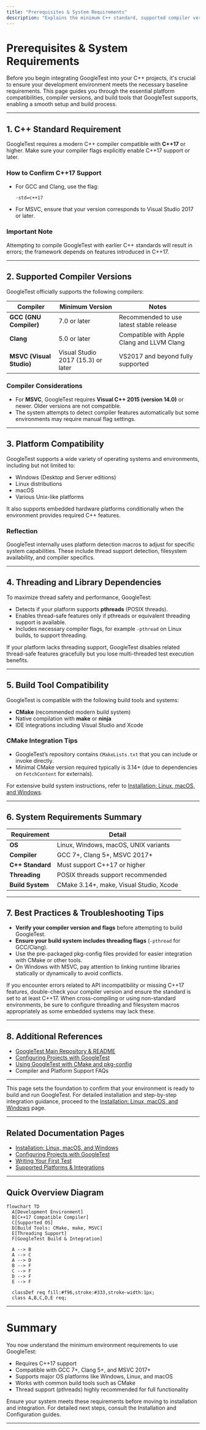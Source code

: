 ```yaml
---
title: "Prerequisites & System Requirements"
description: "Explains the minimum C++ standard, supported compiler versions, platforms, and build tool compatibility. Helps users confirm their environment meets GoogleTest's baseline requirements before starting installation."
---
```


# Prerequisites & System Requirements

Before you begin integrating GoogleTest into your C++ projects, it's crucial to ensure your development environment meets the necessary baseline requirements. This page guides you through the essential platform compatibilities, compiler versions, and build tools that GoogleTest supports, enabling a smooth setup and build process.

---

## 1. C++ Standard Requirement

GoogleTest requires a modern C++ compiler compatible with **C++17** or higher. Make sure your compiler flags explicitly enable C++17 support or later.

### How to Confirm C++17 Support

- For GCC and Clang, use the flag:
  ```sh
  -std=c++17
  ```
- For MSVC, ensure that your version corresponds to Visual Studio 2017 or later.

### Important Note

Attempting to compile GoogleTest with earlier C++ standards will result in errors; the framework depends on features introduced in C++17.

---

## 2. Supported Compiler Versions

GoogleTest officially supports the following compilers:

| Compiler                  | Minimum Version                 | Notes                                         |
|---------------------------|--------------------------------|-----------------------------------------------|
| **GCC (GNU Compiler)**    | 7.0 or later                   | Recommended to use latest stable release      |
| **Clang**                 | 5.0 or later                   | Compatible with Apple Clang and LLVM Clang    |
| **MSVC (Visual Studio)**  | Visual Studio 2017 (15.3) or later | VS2017 and beyond fully supported               |

### Compiler Considerations

- For **MSVC**, GoogleTest requires **Visual C++ 2015 (version 14.0)** or newer. Older versions are not compatible.
- The system attempts to detect compiler features automatically but some environments may require manual flag settings.

---

## 3. Platform Compatibility

GoogleTest supports a wide variety of operating systems and environments, including but not limited to:

- Windows (Desktop and Server editions)
- Linux distributions
- macOS
- Various Unix-like platforms

It also supports embedded hardware platforms conditionally when the environment provides required C++ features.

### Reflection

GoogleTest internally uses platform detection macros to adjust for specific system capabilities. These include thread support detection, filesystem availability, and compiler specifics.

---

## 4. Threading and Library Dependencies

To maximize thread safety and performance, GoogleTest:

- Detects if your platform supports **pthreads** (POSIX threads).
- Enables thread-safe features only if pthreads or equivalent threading support is available.
- Includes necessary compiler flags, for example `-pthread` on Linux builds, to support threading.

If your platform lacks threading support, GoogleTest disables related thread-safe features gracefully but you lose multi-threaded test execution benefits.

---

## 5. Build Tool Compatibility

GoogleTest is compatible with the following build tools and systems:

- **CMake** (recommended modern build system)
- Native compilation with **make** or **ninja**
- IDE integrations including Visual Studio and Xcode

### CMake Integration Tips

- GoogleTest’s repository contains `CMakeLists.txt` that you can include or invoke directly.
- Minimal CMake version required typically is 3.14+ (due to dependencies on `FetchContent` for externals).

For extensive build system instructions, refer to [Installation: Linux, macOS, and Windows](https://github.com/google/googletest/blob/main/README.md).

---

## 6. System Requirements Summary

| Requirement             | Detail                                      |
|------------------------|---------------------------------------------|
| **OS**                  | Linux, Windows, macOS, UNIX variants        |
| **Compiler**            | GCC 7+, Clang 5+, MSVC 2017+                 |
| **C++ Standard**        | Must support C++17 or higher                  |
| **Threading**           | POSIX threads support recommended            |
| **Build System**        | CMake 3.14+, make, Visual Studio, Xcode      |

---

## 7. Best Practices & Troubleshooting Tips

- **Verify your compiler version and flags** before attempting to build GoogleTest.
- **Ensure your build system includes threading flags** (`-pthread` for GCC/Clang).
- Use the pre-packaged pkg-config files provided for easier integration with CMake or other tools.
- On Windows with MSVC, pay attention to linking runtime libraries statically or dynamically to avoid conflicts.

<Tip>
If you encounter errors related to API incompatibility or missing C++17 features, double-check your compiler version and ensure the standard is set to at least C++17.
</Tip>

<Tip>
When cross-compiling or using non-standard environments, be sure to configure threading and filesystem macros appropriately as some embedded systems may lack these.
</Tip>

---

## 8. Additional References

- [GoogleTest Main Repository & README](https://github.com/google/googletest)
- [Configuring Projects with GoogleTest](https://github.com/google/googletest/blob/main/docs/configuring-projects-with-googletest.md)
- [Using GoogleTest with CMake and pkg-config](https://github.com/google/googletest/blob/main/docs/pkgconfig.md)
- Compiler and Platform Support FAQs

---

This page sets the foundation to confirm that your environment is ready to build and run GoogleTest. For detailed installation and step-by-step integration guidance, proceed to the [Installation: Linux, macOS, and Windows](https://github.com/google/googletest/blob/main/getting-started/setup-prerequisites-installation/installing-on-linux-macos-windows.md) page.


---

## Related Documentation Pages

- [Installation: Linux, macOS, and Windows](https://github.com/google/googletest/blob/main/getting-started/setup-prerequisites-installation/installing-on-linux-macos-windows.md)
- [Configuring Projects with GoogleTest](https://github.com/google/googletest/blob/main/getting-started/setup-prerequisites-installation/configuring-projects-with-googletest.md)
- [Writing Your First Test](https://github.com/google/googletest/blob/main/guides/getting-started/writing-your-first-test.md)
- [Supported Platforms & Integrations](https://github.com/google/googletest/blob/main/overview/architecture-features-integrations/supported-platforms-integrations.md)

---

## Quick Overview Diagram

```mermaid
flowchart TD
  A[Development Environment]
  B[C++17 Compatible Compiler]
  C[Supported OS]
  D[Build Tools: CMake, make, MSVC]
  E[Threading Support]
  F[GoogleTest Build & Integration]

  A --> B
  A --> C
  A --> D
  B --> F
  C --> F
  D --> F
  E --> F

  classDef req fill:#f96,stroke:#333,stroke-width:1px;
  class A,B,C,D,E req;
```

---

# Summary

You now understand the minimum environment requirements to use GoogleTest:

- Requires C++17 support
- Compatible with GCC 7+, Clang 5+, and MSVC 2017+
- Supports major OS platforms like Windows, Linux, and macOS
- Works with common build tools such as CMake
- Thread support (pthreads) highly recommended for full functionality

Ensure your system meets these requirements before moving to installation and integration. For detailed next steps, consult the Installation and Configuration guides.

---